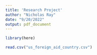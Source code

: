 ```yaml
---
title: 'Research Project'
author: "Nicholas Ray"
date: "9/20/2022"
output: pdf_document
---
```

```r
library(here)
```
```r
read.csv("us_foreign_aid_country.csv")
```